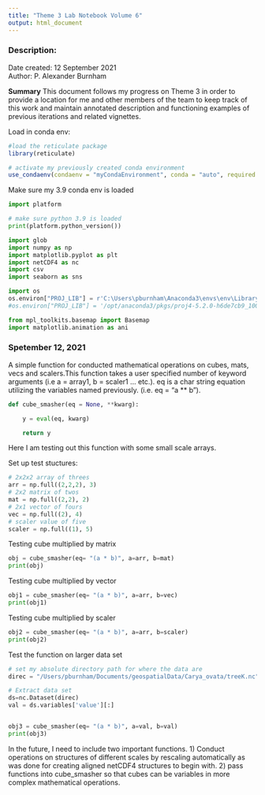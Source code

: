```yaml
---
title: "Theme 3 Lab Notebook Volume 6"
output: html_document
---
```


### Description:

Date created:  12 September 2021           
Author: P. Alexander Burnham

**Summary** This document follows my progress on Theme 3 in order to provide a location for me and other members of the team to keep track of this work and maintain annotated description and functioning examples of previous iterations and related vignettes. 



Load in conda env:
```r


#load the reticulate package  
library(reticulate)

# activate my previously created conda environment
use_condaenv(condaenv = "myCondaEnvironment", conda = "auto", required = FALSE)

```

Make sure my 3.9 conda env is loaded
```python

import platform

# make sure python 3.9 is loaded
print(platform.python_version())
```



```python

import glob
import numpy as np
import matplotlib.pyplot as plt
import netCDF4 as nc
import csv
import seaborn as sns

import os
os.environ["PROJ_LIB"] = r'C:\Users\pburnham\Anaconda3\envs\env\Library\share (location of epsg)'
#os.environ["PROJ_LIB"] = '/opt/anaconda3/pkgs/proj4-5.2.0-h6de7cb9_1006/share/proj/epsg'

from mpl_toolkits.basemap import Basemap
import matplotlib.animation as ani

```




### Spetember 12, 2021

A simple function for conducted mathematical operations on cubes, mats, vecs and scalers.This function takes a user specified number of keyword arguments (i.e a = array1, b = scaler1 ... etc.). eq is a char string equation utilizing the variables named previously. (i.e. eq = "a ** b").

```python

def cube_smasher(eq = None, **kwarg): 

    y = eval(eq, kwarg)

    return y

```


Here I am testing out this function with some small scale arrays.

Set up test stuctures:
```python

# 2x2x2 array of threes
arr = np.full((2,2,2), 3)
# 2x2 matrix of twos
mat = np.full((2,2), 2)
# 2x1 vector of fours
vec = np.full((2), 4)
# scaler value of five
scaler = np.full((1), 5)
```

Testing cube multiplied by matrix
```python
obj = cube_smasher(eq= "(a * b)", a=arr, b=mat)
print(obj)

```

Testing cube multiplied by vector
```python
obj1 = cube_smasher(eq= "(a * b)", a=arr, b=vec)
print(obj1)

```

Testing cube multiplied by scaler
```python
obj2 = cube_smasher(eq= "(a * b)", a=arr, b=scaler)
print(obj2)

```


Test the function on larger data set
```python

# set my absolute directory path for where the data are
direc = "/Users/pburnham/Documents/geospatialData/Carya_ovata/treeK.nc"

# Extract data set
ds=nc.Dataset(direc)
val = ds.variables['value'][:]


obj3 = cube_smasher(eq= "(a * b)", a=val, b=val)
print(obj3)

```


In the future, I need to include two important functions. 1) Conduct operations on structures of different scales by rescaling automatically as was done for creating aligned netCDF4 structures to begin with. 2) pass functions into cube_smasher so that cubes can be variables in more complex mathematical operations.

```python


```


